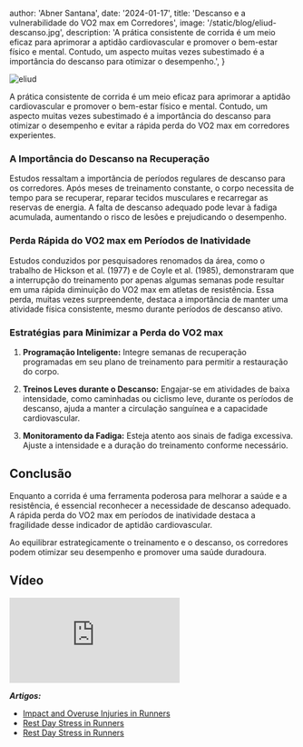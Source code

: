 
  author: 'Abner Santana',
  date: '2024-01-17',
  title: 'Descanso e a vulnerabilidade do VO2 max em Corredores',
  image: '/static/blog/eliud-descanso.jpg',
  description:
  'A prática consistente de corrida é um meio eficaz para aprimorar a aptidão cardiovascular e promover o bem-estar físico e mental. Contudo, um aspecto muitas vezes subestimado é a importância do descanso para otimizar o desempenho.',
}


<Image src={donl} alt="eliud" />

A prática consistente de corrida é um meio eficaz para aprimorar a aptidão cardiovascular e promover o bem-estar físico e mental. Contudo, um aspecto muitas vezes subestimado é a importância do descanso para otimizar o desempenho e evitar a rápida perda do VO2 max em corredores experientes.

### A Importância do Descanso na Recuperação

Estudos ressaltam a importância de períodos regulares de descanso para os corredores. Após meses de treinamento constante, o corpo necessita de tempo para se recuperar, reparar tecidos musculares e recarregar as reservas de energia. A falta de descanso adequado pode levar à fadiga acumulada, aumentando o risco de lesões e prejudicando o desempenho.

### Perda Rápida do VO2 max em Períodos de Inatividade

Estudos conduzidos por pesquisadores renomados da área, como o trabalho de Hickson et al. (1977) e de Coyle et al. (1985), demonstraram que a interrupção do treinamento por apenas algumas semanas pode resultar em uma rápida diminuição do VO2 max em atletas de resistência. Essa perda, muitas vezes surpreendente, destaca a importância de manter uma atividade física consistente, mesmo durante períodos de descanso ativo.

### Estratégias para Minimizar a Perda do VO2 max

1. **Programação Inteligente:** Integre semanas de recuperação programadas em seu plano de treinamento para permitir a restauração do corpo.

2. **Treinos Leves durante o Descanso:** Engajar-se em atividades de baixa intensidade, como caminhadas ou ciclismo leve, durante os períodos de descanso, ajuda a manter a circulação sanguínea e a capacidade cardiovascular.

3. **Monitoramento da Fadiga:** Esteja atento aos sinais de fadiga excessiva. Ajuste a intensidade e a duração do treinamento conforme necessário.

## Conclusão

Enquanto a corrida é uma ferramenta poderosa para melhorar a saúde e a resistência, é essencial reconhecer a necessidade de descanso adequado. A rápida perda do VO2 max em períodos de inatividade destaca a fragilidade desse indicador de aptidão cardiovascular.

Ao equilibrar estrategicamente o treinamento e o descanso, os corredores podem otimizar seu desempenho e promover uma saúde duradoura.

## Vídeo
<div class="video-container">
<iframe src="https://www.youtube.com/embed/FxeMxh3AQzM" frameborder="0" allow="accelerometer; autoplay; clipboard-write; encrypted-media; gyroscope; picture-in-picture" allowfullscreen></iframe>
</div>


***Artigos:***
- <a href="https://paulogentil.com/pdf/Impact%20and%20overuse%20injuries%20in%20runners.pdf" target="_blank">Impact and Overuse Injuries in Runners</a>
- <a href="https://www.proquest.com/openview/374b4c70c7118bb7247de8e7462a000b" target="_blank">Rest Day Stress in Runners</a>
- <a href="https://journals.physiology.org/doi/abs/10.1152/jappl.1986.60.1.95" target="_blank">Rest Day Stress in Runners</a>
